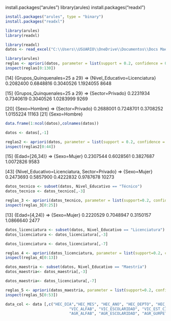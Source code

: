 install.packages("arules")
library(arules)
install.packages("readxl")

```{r}
install.packages("arules", type = "binary")
install.packages("readxl")
```
```{r}
library(arules)
library(readxl)
```

```{r}
library(readxl)
datos <- read_excel("C:\\Users\\USUARIO\\OneDrive\\Documentos\\Docs Maestrìa\\Minería de datos\\ejercicio1\\graduados-superior-2023.xlsx")
```

```{r}
library(arules)
reglas <- apriori(datos, parameter = list(support = 0.2, confidence = 0.5))
inspect(reglas[0:130])
```
[14]  {Grupos_Quinquenales=25 a 29}   => {Nivel_Educativo=Licenciatura} 0.2082400  0.6848816 0.3040526 1.1924055  8648

[15]  {Grupos_Quinquenales=25 a 29}   => {Sector=Privado}               0.2231934  0.7340619 0.3040526 1.0283999  9269

[20]  {Sexo=Hombre}                   => {Sector=Privado}               0.2688001  0.7248701 0.3708252 1.0155224 11163
[21]  {Sexo=Hombre}  



```{r}
data.frame(1:ncol(datos),colnames(datos))
```

```{r}
datos <- datos[,-1]
```

```{r}
reglas2 <- apriori(datos, parameter = list(support = 0.2, confidence = 0.5))
inspect(reglas2[0:44])
```

[15] {Edad=[26,34)}                  => {Sexo=Mujer}                   0.2307544  0.6028561 0.3827687 1.0072826  9583

[43] {Nivel_Educativo=Licenciatura,                                      Sector=Privado}                => {Sexo=Mujer}                   0.2473693  0.5857900 0.4222832 0.9787678 10273
 
 
 
```{r}
datos_tecnico <- subset(datos, Nivel_Educativo == "Técnico")
datos_tecnico <- datos_tecnico[,-3]
```
```{r}
reglas_3 <- apriori(datos_tecnico, parameter = list(support=0.2, confidence = 0.5))
inspect(reglas_3[0:25])
```
      
 [13] {Edad=[4,24)}                  => {Sexo=Mujer}                  0.2220529  0.7048947 0.3150157 1.0866640  2477
 
```{r}
datos_licenciatura <- subset(datos, Nivel_Educativo == "Licenciatura")
datos_licenciatura <- datos_licenciatura[,-3]
```
```{r}
datos_licenciatura <- datos_licenciatura[,-7]
```

```{r}
reglas_4 <- apriori(datos_licenciatura, parameter = list(support=0.2, confidence = 0.5))
inspect(reglas_4[0:13])
```
```{r}
datos_maestria <- subset(datos, Nivel_Educativo == "Maestría")
datos_maestria<- datos_maestria[,-3]
```
```{r}
datos_maestria<- datos_licenciatura[,-7]
```

```{r}
reglas_5 <- apriori(datos_maestria, parameter = list(support=0.2, confidence = 0.5))
inspect(reglas_5[0:53])
```


```{r}
data_col <- data [,c("HEC_DIA","HEC_MES", "HEC_ANO", "HEC_DEPTO", "HEC_TIPAGRE", "DIA_EMISION", "MES_EMISION", "QUIEN_REPORTA", "VIC_SEXO","VIC_EDAD",
                            "VIC_ALFAB", "VIC_ESCOLARIDAD", "VIC_EST_CIV", "VIC_NACIONAL", "VIC_REL_AGR", "HEC_AREA", "AGR_SEXO", "AGR_EDAD",
                            "AGR_ALFAB", "AGR_ESCOLARIDAD", "AGR_GURPET", "INST_DENUN_HECHO")]
```

